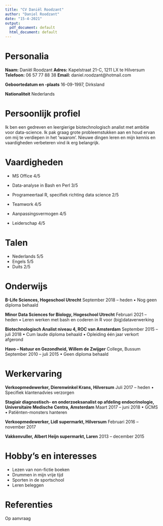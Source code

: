 ```yaml
---
title: "CV Daniël Roodzant"
author: "Daniel Roodzant"
date: "15-4-2021"
output:
  pdf_document: default
  html_document: default
---
```


# Personalia
__Naam:__ Daniël Roodzant
__Adres:__ Kapelstraat 21-C, 1211 LX te Hilversum
__Telefoon:__ 06 57 77 88 38
__Email:__ daniel.roodzant@hotmail.com

__Geboortedatum en -plaats__
16-09-1997, Dirksland

__Nationaliteit__
Nederlands

# Persoonlijk profiel
Ik ben een gedreven en leergierige biotechnologisch analist met ambitie voor data-science. Ik pak graag grote probleemstukken aan en houd ervan om mij te verdiepen in het ‘waarom’. Nieuwe dingen leren en mijn kennis en vaardigheden verbeteren vind ik erg belangrijk.

# Vaardigheden
- MS Office   4/5
- Data-analyse in Bash en Perl    3/5
- Programeertaal R, specifiek richting data science   2/5

- Teamwork    4/5
- Aanpassingsvermogen   4/5
- Leiderschap   4/5

# Talen
- Nederlands    5/5
- Engels    5/5
- Duits   2/5

# Onderwijs
__B-Life Sciences, Hogeschool Utrecht__
September 2018 – heden
• Nog geen diploma behaald

__Minor Data Sciences for Biology, Hogeschool Utrecht__
Februari 2021 – heden
• Leren werken met bash en coderen in R voor (big)dataverwerking

__Biotechnologisch Analist niveau 4, ROC van Amsterdam__
September 2015 – juli 2018
• Cum laude diploma behaald
• Opleiding één jaar verkort afgerond

__Havo – Natuur en Gezondheid, Willem de Zwijger__
College, Bussum
September 2010 – juli 2015
• Geen diploma behaald

# Werkervaring
__Verkoopmedewerker, Dierenwinkel Krans, Hilversum__
Juli 2017 – heden
• Specifiek klantenadvies verzorgen

__Stagiair diagnostisch- en onderzoeksanalist op afdeling endocrinologie, Universitaire Medische Centra, Amsterdam__
Maart 2017 – juni 2018
• GCMS
• Patiënten-monsters hanteren

__Verkoopmedewerker, Lidl supermarkt, Hilversum__
Februari 2016 – november 2017

__Vakkenvuller, Albert Heijn supermarkt, Laren__
2013 – december 2015

# Hobby's en interesses
- Lezen van non-fictie boeken
- Drummen in mijn vrije tijd
- Sporten in de sportschool
- Leren beleggen

# Referenties
Op aanvraag
